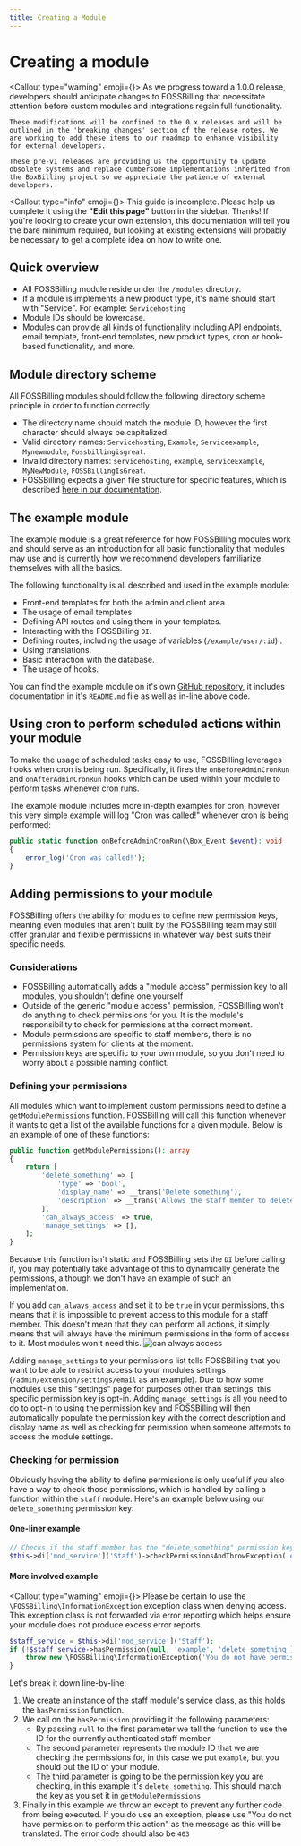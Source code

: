 ```yaml
---
title: Creating a Module
---
```



# Creating a module

<Callout type="warning" emoji={<FontAwesomeIcon icon={faPersonDigging} />}>
    As we progress toward a 1.0.0 release, developers should anticipate changes to FOSSBilling that necessitate attention before custom modules and integrations regain full functionality.

    These modifications will be confined to the 0.x releases and will be outlined in the 'breaking changes' section of the release notes. We are working to add these items to our roadmap to enhance visibility for external developers.

    These pre-v1 releases are providing us the opportunity to update obsolete systems and replace cumbersome implementations inherited from the BoxBilling project so we appreciate the patience of external developers.
</Callout>

<Callout type="info" emoji={<FontAwesomeIcon icon={faPersonDigging} />}>
    This guide is incomplete. Please help us complete it using the **"Edit this page"** button in the sidebar. Thanks!
    If you're looking to create your own extension, this documentation will tell you the bare minimum required, but looking at existing extensions will probably be necessary to get a complete idea on how to write one.
</Callout>

## Quick overview 

- All FOSSBilling module reside under the `/modules` directory.
- If a module is implements a new product type, it's name should start with "Service". For example: `Servicehosting`
- Module IDs should be lowercase.
- Modules can provide all kinds of functionality including API endpoints, email template, front-end templates, new product types, cron or hook-based functionality, and more.

## Module directory scheme

All FOSSBilling modules should follow the following directory scheme principle in order to function correctly

-  The directory name should match the module ID, however the first character should always be capitalized. 
- Valid directory names: `Servicehosting`, `Example`, `Serviceexample`, `Mynewmodule`, `Fossbillingisgreat`.
- Invalid directory names: `servicehosting`, `example`, `serviceExample`, `MyNewModule`, `FOSSBillingIsGreat`.
- FOSSBilling expects a given file structure for specific features, which is described [here in our documentation](https://fossbilling.org/docs/contribution-handbook/file-structure#modules).

## The example module

The example module is a great reference for how FOSSBilling modules work and should serve as an introduction for all basic functionality that modules may use and is currently how we recommend developers familiarize themselves with all the basics.

The following functionality is all described and used in the example module:

- Front-end templates for both the admin and client area.
- The usage of email templates.
- Defining API routes and using them in your templates.
- Interacting with the FOSSBilling `DI`.
- Defining routes, including the usage of variables (`/example/user/:id`) .
- Using translations.
- Basic interaction with the database.
- The usage of hooks.

You can find the example module on it's own [GitHub repository](https://github.com/FOSSBilling/example-module), it includes documentation in it's `README.md` file as well as in-line above code.

## Using cron to perform scheduled actions within your module

To make the usage of scheduled tasks easy to use, FOSSBilling leverages hooks when cron is being run.
Specifically, it fires the `onBeforeAdminCronRun` and `onAfterAdminCronRun` hooks which can be used within your module to perform tasks whenever cron runs.

The example module includes more in-depth examples for cron, however this very simple example will log "Cron was called!" whenever cron is being performed:
```PHP
public static function onBeforeAdminCronRun(\Box_Event $event): void
{
    error_log('Cron was called!');
}
```

## Adding permissions to your module

FOSSBilling offers the ability for modules to define new permission keys, meaning even modules that aren't built by the FOSSBilling team may still offer granular and flexible permissions in whatever way best suits their specific needs.

### Considerations

- FOSSBilling automatically adds a "module access" permission key to all modules, you shouldn't define one yourself
 - Outside of the generic "module access" permission, FOSSBilling won't do anything to check permissions for you. It is the module's responsibility to check for permissions at the correct moment.
 -  Module permissions are specific to staff members, there is no permissions system for clients at the moment.
 - Permission keys are specific to your own module, so you don't need to worry about a possible naming conflict. 

### Defining your permissions

All modules which want to implement custom permissions need to define a `getModulePermissions` function. FOSSBilling will call this function whenever it wants to get a list of the available functions for a given module. Below is an example of one of these functions:

```PHP
public function getModulePermissions(): array
{
    return [
        'delete_something' => [
            'type' => 'bool',
            'display_name' => __trans('Delete something'),
            'description' => __trans('Allows the staff member to delete "something"'),
        ],
        'can_always_access' => true,
        'manage_settings' => [],
    ];
}
```
Because this function isn't static and FOSSBilling sets the `DI` before calling it, you may potentially take advantage of this to dynamically generate the permissions, although we don't have an example of such an implementation.

If you add `can_always_access` and set it to be `true` in your permissions, this means that it is impossible to prevent access to this module for a staff member. This doesn't mean that they can perform all actions, it simply means that will always have the minimum permissions in the form of access to it. Most modules won't need this.
![can always access](/img/docs/can-always-access.png)

Adding `manage_settings` to your permissions list tells FOSSBilling that you want to be able to restrict access to your modules settings (`/admin/extension/settings/email` as an example). Due to how some modules use this "settings" page for purposes other than settings, this specific permission key is opt-in.  Adding `manage_settings` is all you need to do to opt-in to using the permission key and FOSSBilling will then automatically populate the permission key with the correct description and display name as well as checking for permission when someone attempts to access the module settings.

### Checking for permission


Obviously having the ability to define permissions is only useful if you also have a way to check those permissions, which is handled by calling a function within the `staff` module. Here's an example below using our `delete_something` permission key:


#### One-liner example

```PHP
// Checks if the staff member has the "delete_something" permission key for the "example" module and then throws an exception if they don't.
$this->di['mod_service']('Staff')->checkPermissionsAndThrowException('example', 'delete_something');
```

#### More involved example

<Callout type="warning" emoji={<FontAwesomeIcon icon={faTriangleExclamation} />}>
    Please be certain to use the `\FOSSBilling\InformationException` exception class when denying access. This exception class is not forwarded via error reporting which helps ensure your module does not produce excess error reports. 
</Callout>

```PHP
$staff_service = $this->di['mod_service']('Staff');
if (!$staff_service->hasPermission(null, 'example', 'delete_something')) {
    throw new \FOSSBilling\InformationException('You do not have permission to perform this action', [], 403);
}
```

Let's break it down line-by-line:

1. We create an instance of the staff module's service class, as this holds the `hasPermission` function.
2. We call on the `hasPermission` providing it the following parameters:
    - By passing `null` to the first parameter we tell the function to use the ID for the currently authenticated staff member.
	- The second parameter represents the module ID that we are checking the permissions for, in this case we put `example`, but you should put the ID of your module.
	- The third parameter is going to be the permission key you are checking, in this example it's `delete_something`. This should match the key as you set it in `getModulePermissions`
3. Finally in this example we throw an except to prevent any further code from being executed. If you do use an exception, please use "You do not have permission to perform this action" as the message as this will be translated. The error code should also be `403`
